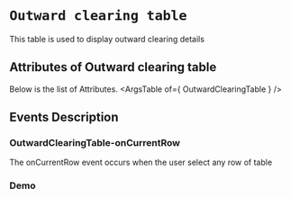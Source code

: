 <!-- Custom-MDX-Documentation.mdx -->

# `Outward clearing table`

 
This table is used to display outward clearing details


## Attributes of Outward clearing table
Below is the list of Attributes.
<ArgsTable of={ OutwardClearingTable } /> 

## Events Description

### OutwardClearingTable-onCurrentRow

The onCurrentRow event occurs when the user select any row of table

### Demo

<Canvas>
<Story id="outwardclearingtable--primary" />
</Canvas>

 